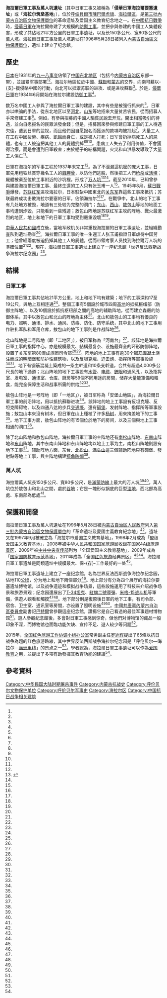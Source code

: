 {{文物保护单位
|级别 = 省级
|名称 = 海拉爾日軍工事及萬人坑遺址
|省名 = 内蒙古自治区
|所在 = [[呼倫貝爾市|呼倫貝爾市]][[陳巴爾虎旗|陳巴爾虎旗]]、[[海拉爾區|海拉爾區]]
|分类 = 革命遗址及爱国主义教育纪念地
|编号 = 3-10
|时代 = 1934年至1937年
|登录 = 1996年5月28日
}}
{{external media
|image1=[http://dimg05.c-ctrip.com/images/fd/tg/g2/M07/EB/46/CghzgFV5Tu-AfgFaAAIRNh6yKbM195_R_1024_10000.jpg 遺址旁邊的紀念館]
|image2=[https://archive.li/h4VD4/d12bbfaf3d45c262692a4b1ce7771dffd00c997c 經修復的日軍工事內部]
|image3=[http://dimg05.c-ctrip.com/images/fd/tg/g2/M00/EA/30/Cghzf1V5RFWAQwReABueBw3Bhco048_R_1024_10000.jpg 部分從萬人坑撿獲的人類骸骨]（一）
|image4=[http://photocdn.sohu.com/20150701/mp20888360_1435740200425_13.jpeg 部分從萬人坑撿獲的人類骸骨]（二）
}}
'''海拉爾日軍工事及萬人坑遺址'''（其中日軍工事又被稱為「'''侵華日軍海拉爾要塞遺址'''」或「'''海拉尔筑垒基地'''」），位於[[呼倫貝爾市|呼倫貝爾市]][[陳巴爾虎旗|陳巴爾虎旗]]、[[海拉爾區|海拉爾區]]，是[[第三批內蒙古自治區文物保護單位|第三批內蒙古自治區文物保護單位]]的革命遗址及爱国主义教育纪念地之一。在[[中國抗日戰爭|中國抗日戰爭]]時，[[侵華日軍|侵華日軍]]在海拉爾修建了大規模的[[防禦工事|防禦工事]]，並把參與修建的中國工人集體殺害，形成了共佔地21平方公里的日軍工事遺址，以及长150多公尺、宽80多公尺的[[萬人坑|萬人坑]]。海拉爾日軍工事及萬人坑遺址在1996年5月28日被列入[[內蒙古自治區文物保護單位|內蒙古自治區文物保護單位]]，遺址上建立了纪念館。

== 歷史 ==
[[大日本帝国|日本]]在1931年的[[九一八事变|九一八事变]]佔領了[[中国东北地区|中国东北地区]]（包括今[[内蒙古自治区|内蒙古自治区]]东部一带），並加紧军事部署<ref name="光明日报"/><ref name="退休干部"/>。海拉尔地區位於中國、[[蘇聯|蘇聯]]和[[蒙古人民共和国|蒙古]]的交界，向南可藉以-{支}-援侵略中國的行動，向北可以抵禦苏联的进攻、或是进攻蘇聯<ref name="退休干部" />。於是，[[侵華日軍|侵華日軍]]在1934年6月開始在海拉尔建設[[防御工事|防御工事]]<ref name="退休干部" />。

数万名中國工人參與了海拉爾日軍工事的建設，其中有些是被强行抓来的<ref name="退休干部" />。日軍亦以哄骗的手法，從东北地区以至[[河北|河北]]、[[山东|山东]]等地招來大量贫苦农民，從而招募人手來修建工事<ref name="光明日报" />。例如，有參與招募的中國人騙貧民說去开荒，開出相當吸引的待遇，並向自愿报名的民眾派發金錢；但是，招募回來參與修建日軍工事的工人待遇欠佳，遭到日軍的监视，而且他們因自愿报名而獲派的款項均被扣起<ref name="纵横"/>。大量工人在工程中因疲勞、疾病、飢餓而身亡，或是被人打死；日军會扔掉病死工人的屍體，也有工人被迫把其他工人的屍體扔掉<ref name="光明日报" /><ref name="中共党史出版社"/>{{Rp|158}}<ref name="日军暴行录"/>{{Rp|350}}。患病工人失去了利用价值，不會獲得治療，而是會遭到日軍殺害；由於棚子的結構問題，火災和山洪暴发導致了大量工人傷亡<ref name="呼伦贝尔日报"/>。

日軍在海拉尔的军事工程於1937年末完工<ref name="光明日报" />。為了不泄漏這机密的庞大工事，日軍先用粗铁丝貫穿幾名工人的[[肩胛骨|肩胛骨]]，以防他們逃脱，然後把工人們[[枪杀|枪杀]]或[[活埋|活埋]]；屍體被棄至位於工事附近的沙坑裡，形成了[[萬人塚|万人坑]]<ref name="内蒙古频道">{{cite news|author=康文魁 (编)|title=内蒙古多处文物遗迹成为日本侵华文物实证|url=http://www.nmg.xinhuanet.com/2014-03/25/c_119939639.htm|accessdate=2016-03-23|agency=新华网内蒙古频道|date=2014-03-25|archiveurl=https://archive.is/20160323171541/http://www.nmg.xinhuanet.com/2014-03/25/c_119939639.htm|archivedate=2016-03-23|dead-url=yes}}</ref><ref name="吴天威"/>。截至2010年，已知曾參與建設海拉爾日軍工事、最終生還的工人只有张玉甫一人<ref name="呼伦贝尔日报" />。1945年8月，[[蘇日戰爭|蘇日戰爭]]爆發，[[苏联红军|苏联红军]]进攻海拉尔，日本駐紮中國東北的[[关东军|关东军]]靠這些工事來抵抗；苏联最終成功击敗海拉尔要塞的日军，佔領海拉尔<ref name="光明日报" /><ref name="新华网"/>。在戰爭中，北山的地下工事有几处地方被毁，地道有三处较为完整的洞门；[[东山_(海拉尔)|东山]]、[[西山_(海拉尔)|西山]]、[[敖包山_(海拉尔)|敖包山]]等地的地面工事均遭到炸毁，只能看到一些残迹；敖包山阵地是苏联红军主攻的阵地、戰火最激烈的地区，地上和地下的日軍工事均受到嚴重毀壞<ref name="日军暴行录" />{{Rp|346}}<ref name="教育功能" />{{Rp|26}}。

[[中華人民共和國|中華人民共和國]]成立後，當地军政机关非常重视海拉爾的日軍工事遺址，並組織勘査队到遺址勘查<ref name="日军暴行录" />{{Rp|346}}。海拉爾日軍工事的唯一生還工人张玉甫指證日軍虐待中国劳工；他曾經兩度被迫扔掉其他工人的屍體，從而带領考察人员找到海拉爾万人坑的準確位置<ref name="中共党史出版社" />{{Rp|158}}<ref name="日军暴行录" />{{Rp|350}}。現在，海拉爾日軍工事遺址上建立了一座纪念館「世界反法西斯战争海拉尔纪念园」<ref name="中华英烈网"/>。

== 結構 ==
=== 日軍工事 ===
海拉爾日軍工事共佔地21平方公里，地上和地下均有建築；地下的工事深約17至19公尺，與地上互相连通<ref name="新华网" />。整個工事有5個設於城市四周[[高地|高地]]的抵抗枢纽部（防御主阵地）、以及10個設於抵抗枢纽部之間的高地的辅助阵地，從而建立森嚴的防御体系，其中以敖包山和北山的阵地為主体<ref name="新华网" />。北山和敖包山的工事均有優良的电力、照明、通讯、排水、通风、防毒、防化、防守系统，其中北山的地下工事用作驻扎军队和军用仓库，敖包山的地下工事則是作战阵地<ref name="内蒙古史" />。

北山阵地是二号阵地（即「二地区」），被日军称為「河南台」<ref name="教育功能" />{{Rp|26}}。該阵地是海拉爾日軍工事的指挥中心，亦是规模最大、結構最复杂、设施最齊全的环形防御阵地，設置了关东军第80混成旅团司令部<ref name="光明日报" /><ref name="海拉尔门户网"/>。阵地的地上工事有逾30个[[钢筋混凝土|钢筋混凝土]]浇注而成的[[明暗堡|明暗堡]]和防护性建筑物，以及[[反坦克壕|反坦克壕]]、[[迫击炮|迫击炮]]、指挥所等軍事設施<ref name="光明日报" /><ref name="海拉尔门户网" />。地下有钢筋混凝土築成的一条主幹道和10条支幹道，合共有超過4,000多公尺長的地下通道；北山阵地的地下工事設有[[水管|水管]]、[[电缆|电缆]]、[[銃眼|銃眼]]和通风孔，以及指挥室、发电室、通讯室、仓库、厨房等59個不同用途的房間，储存大量能軍備和粮食，能完全保障生活和战事所需的供给<ref name="光明日报" /><ref name="海拉尔门户网" />。

敖包山阵地是一号阵地（即「一地区」），被日军称為「安堡山地區」，為海拉爾日軍工事的前沿阵地，用以抵抗蘇聯进攻<ref name="教育功能" />{{Rp|26}}。該阵地的地上工事設有反坦克壕、反坦克障碍物、以及四通八达的步兵[[交通壕|交通壕]]，還有[[碉堡|碉堡]]、发射阵地、指挥所等軍事設施；敖包山本來沒有树木，但日軍在山上種植了许多[[杨树|杨树]]，用來掩盖地下的工事<ref name="教育功能" />{{Rp|26}}。地下工事方面，敖包山阵地的有15個位於地下的房间，以及三個與地上工事相通的洞口<ref name="教育功能" />{{Rp|26}}。

除了北山阵地和敖包山阵地，海拉爾日軍工事的主阵地还有[[南松山_(海拉尔)|南松山]]阵地、[[东南山_(海拉尔)|东南山]]阵地和[[东山_(海拉尔)|东山]]阵地，其中东南山阵地和东山阵地均以地上工事为主，南松山阵地則設有地下工事<ref name="思想工作"/>。辅助阵地方面，东台、[[北松山_(海拉尔)|北松山]]、[[满头山_(海拉尔)|满头山]]這三個辅助阵地只有碉堡、發射點等地上工事，與主阵地構建[[犄角防御|犄角防御]]<ref name="思想工作"/>。

=== 萬人坑 ===
海拉爾萬人坑長150多公尺、寬80多公尺，是[[滿蒙防線|滿蒙防線]]上最大的万人坑<ref name="中共党史出版社" />{{Rp|158}}<ref name="内蒙古频道" />。萬人坑位於敖包山和北山之間，處於[[谷地|谷地]]；它是一塊形似锅底的巨型[[洼地|洼地]]，西北部為高處、东南部為低處<ref name="中共党史出版社" />{{Rp|158}}。

== 保護和開發 ==
海拉爾日軍工事及萬人坑遺址在1996年5月28日被[[内蒙古自治区人民政府|内蒙古自治区人民政府]]列入[[第三批內蒙古自治區文物保護單位|第三批內蒙古自治區文物保護單位]]的「革命遺址及愛國主義教育紀念地」<ref name="内蒙古自治区"/>。遺址又在1997年9月被確立為「海拉尔市爱国主义教育基地」，1998年2月成為「盟级爱国主义教育基地」，2008年被[[中华人民共和国国家旅游局|中华人民共和国国家旅游局]]收錄在[[国家4A级旅游景区|国家4A级旅游景区]]，2009年被[[中共中央宣传部|中共中央宣传部]]列为「全国爱国主义教育基地」，2009年成為「[[国家国防教育示范基地|国家国防教育示范基地]]」，2011年成為「全国[[红色旅游|红色旅游]]经典景区」<ref name="中华英烈网"/><ref name="海拉尔门户网" />。海拉爾日軍工事遗址是同類遗址中规模最大、保-{存}-工作最好的一处<ref name="抗日战争纪念网"/>。

海拉爾日軍工事遺址上建立了一座纪念館，名為世界反法西斯战争海拉尔纪念园，佔地110[[公顷|公顷]]，分为地上和地下兩個部分<ref name="中华英烈网"/>。地上部分有分為四个展厅的海拉尔要塞遗址博物馆，以及战争遗迹和模拟战争场景，這些設施運用了科技來介绍战争场景和旅游景观；纪念园還展出了[[T-34坦克|T-34坦克]]、[[紅旗二號導彈|紅旗二號導彈]]、[[米格-15战斗机|米格-15战斗机]]等軍備，供遊人觀看和觸摸<ref name="抗日战争纪念网"/><ref name="徐俊峰"/>。地下部分則是復原後日軍的地下工事，有司令部、宿舍、卫生室、通讯室等房間，亦设置了照明设施<ref name="中华英烈网"/><ref name="徐俊峰"/>。[[中國共產黨內蒙古自治區委員會|中國共產黨內蒙古自治區委員會]]副書記[[巴特尔_(1955年)|巴特爾]]曾參觀這座纪念館，讚揚它是自己看過的最佳军事题材博物馆<ref name="徐俊峰"/>。遊人參觀纪念館後，多會對日軍工事感到惊奇，但他們对博物馆的藏品一般印象不深，而博物馆也面臨功能欠缺、宣传不足、遊人较少等问题<ref name="教育功能"/>{{Rp|27}}。

2015年，[[全国红色旅游工作协调小组办公室|全国红色旅游工作协调小组办公室]]常务副主任[[罗迪辉|罗迪辉]]提出了65條以抗日战争為题的红色旅游路線，其中世界反法西斯战争海拉尔纪念园是「呼伦贝尔—海拉尔—[[满洲里|满洲里]]线」的景点之一<ref name="中国网"/>。學者認為，海拉爾日軍工事遺址可以作為[[爱国教育|爱国教育]]之用，並提出了多項有助發揮其教育功能的建議<ref name="教育功能" />{{Rp|28}}。

== 參考資料 ==
{{reflist|2|refs=
<ref name="光明日报">{{cite news|author1=叶攀 (编)|author2=高平|title=海拉尔日军要塞 数万中国劳工的血泪史|url=http://www.chinanews.com/gn/2015/08-19/7475809.shtml|accessdate=2016-03-23|agency=光明日报|date=2015-08-19|archiveurl=https://web.archive.org/web/20150821201004/http://www.chinanews.com/gn/2015/08-19/7475809.shtml|archivedate=2015-08-21|dead-url=no}}</ref>
<ref name="退休干部">{{cite web|author=王燕灵|title=牧草掩映下的历史——海拉尔纪念园观感|url=http://www.audit.gov.cn/n577/n609/n613/c75138/content.html|publisher=离退休干部工作网站|accessdate=2016-03-23|archiveurl=https://web.archive.org/web/20160323042957/http://www.audit.gov.cn/n577/n609/n613/c75138/content.html|archivedate=2016-03-23|dead-url=yes|date=2015-09-10}}</ref>
<ref name="纵横">{{cite journal|author=曹晋杰|title=海拉尔要塞劳工血泪深仇录|journal=纵横|year=2005|issue=5}}</ref>
<ref name="内蒙古频道">{{cite news|author=康文魁 (编)|title=内蒙古多处文物遗迹成为日本侵华文物实证|url=http://www.nmg.xinhuanet.com/2014-03/25/c_119939639.htm|accessdate=2016-03-23|agency=新华网内蒙古频道|date=2014-03-25|archiveurl=https://archive.is/20160323171541/http://www.nmg.xinhuanet.com/2014-03/25/c_119939639.htm|archivedate=2016-03-23|dead-url=yes}}</ref>
<ref name="中共党史出版社">{{cite book|author=梅桑榆|title=日军铁蹄下的中国战俘与劳工|publisher=中共党史出版社|year=2005|isbn=9787801992673}}</ref>
<ref name="日军暴行录">{{cite book|author=郭素美|author2=车霁虹|title=日军暴行录: 黑龙江分卷|publisher=中国大百科全书出版社|year=1995|isbn=9787500054146}}</ref>
<ref name="吴天威">{{cite journal|author=吴天威|title=日本在侵华战争期间迫害致死中国劳工近千万|journal=抗日战争研究|issue=1|year=2000}}</ref>
<ref name="呼伦贝尔日报">{{cite news|author=丁凤泽|title=中国劳工的累累白骨|url=http://www.hlbrdaily.com.cn/news/14/html/49490.html|accessdate=2016-03-24|agency=呼伦贝尔日报|archiveurl=https://archive.is/20160324032605/http://www.hlbrdaily.com.cn/news/14/html/49490.html|archivedate=2016-03-24|dead-url=no}}</ref>
<ref name="新华网">{{cite news|author=2014-08-28|title=特写：探访草原上最大的侵华日军要塞|url=http://news.ifeng.com/a/20140828/41771024_0.shtml|accessdate=2016-03-24|agency=新华网|archiveurl=https://archive.is/20160324094842/http://news.ifeng.com/a/20140828/41771024_0.shtml|archivedate=2016-03-24|dead-url=no}}</ref>
<ref name="中华英烈网">{{cite web|title=世界反法西斯战争海拉尔纪念园|url=http://www.chinamartyrs.gov.cn/GuoJiaJiKangZhan/GuoJiaJiLingYuanJianJie/jnss18.html|publisher=中华英烈网|accessdate=2016-03-24|archiveurl=https://archive.is/20160326025537/http://www.chinamartyrs.gov.cn/GuoJiaJiKangZhan/GuoJiaJiLingYuanJianJie/jnss18.html|archivedate=2016-03-26|dead-url=yes}}</ref>
<ref name="海拉尔门户网">{{cite web|title=历史遗迹|url=http://www.hailar.gov.cn/structure/dsyx/lswh_content_679_1.htm|publisher=中国海拉尔门户网|accessdate=2016-03-24|archiveurl=https://archive.is/20160324021416/http://www.hailar.gov.cn/structure/dsyx/lswh_content_679_1.htm|archivedate=2016-03-24|dead-url=yes|date=2010-03-06}}</ref>
<ref name="内蒙古史">{{cite book|author1=赛航|author2=金海|author3=苏德毕力格|title=民国内蒙古史|publisher=内蒙古大学出版社|year=2007}}</ref>
<ref name="教育功能">{{cite journal|author=孛·蒙赫达赉|title=关于侵华日军海拉尔要塞遗址教育功能的思考|journal=呼伦贝尔学院学报|volume=14|year=2006|issue=3}}</ref>
<ref name="思想工作">{{cite journal|author=陈鹏|title=侵华日军海拉尔军事要塞|journal=思想工作|issue=5|year=2008}}</ref>
<ref name="内蒙古自治区">{{cite web|title=内蒙古自治区（第三批）重点文物保护单位名录|url=http://www.nmgzfgb.gov.cn/information/nmgzb19/msg682198319.html|publisher=内蒙古自治区人民政府公报|accessdate=2016-03-25|archiveurl=https://archive.is/20160325171945/http://www.nmgzfgb.gov.cn/information/nmgzb19/msg682198319.html|archivedate=2016-03-25|dead-url=yes}}</ref>
<ref name="抗日战争纪念网">{{cite web|title=世界反法西斯战争海拉尔纪念园|url=http://www.krzzjn.com/html/pic835.html|publisher=抗日战争纪念网|accessdate=2016-03-26|archiveurl=https://archive.is/20160326032306/http://www.krzzjn.com/html/pic835.html|archivedate=2016-03-26|dead-url=yes|date=2016-01-07}}</ref>
<ref name="徐俊峰">{{cite news|author=cmsnews2007 (编)|author2=徐俊峰|title=世界反法西斯战争海拉尔纪念园成红色旅游新地标|url=http://www.crt.com.cn/news2007/News/zljqly/2008/718/08718213523IJ6CB8B5J476GI06G2JA_2.html|accessdate=2016-03-26|agency=呼伦贝尔日报|date=2008-07-18|archiveurl=https://archive.is/20160326035824/http://www.crt.com.cn/news2007/News/zljqly/2008/718/08718213523IJ6CB8B5J476GI06G2JA_2.html|archivedate=2016-03-26|dead-url=no|pages=2}}</ref>
<ref name="中国网">{{cite web|author1=古剑 (编)|author2=韩雅洁|title=全国红办公布65条全国抗战主题红色旅游精品线路|url=http://news.china.com.cn/2015-08/31/content_36458083.htm|publisher=中国网|accessdate=2016-03-26|archiveurl=https://archive.is/20160326043844/http://news.china.com.cn/2015-08/31/content_36458083.htm|archivedate=2016-03-26|dead-url=no|date=2015-08-31}}</ref>
}}
{{Good article}}
[[Category:中华民国大陆时期屠杀事件|Category:中华民国大陆时期屠杀事件]]
[[Category:内蒙古抗战史|Category:内蒙古抗战史]]
[[Category:呼伦贝尔文物保护单位|Category:呼伦贝尔文物保护单位]]
[[Category:呼伦贝尔军事史|Category:呼伦贝尔军事史]]
[[Category:海拉尔区|Category:海拉尔区]]
[[Category:中国抗日战争相关建筑|Category:中国抗日战争相关建筑]]